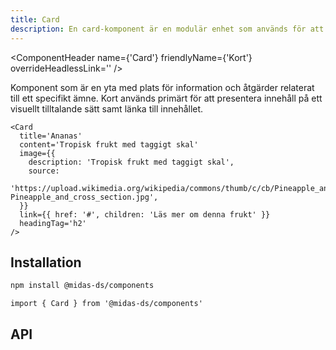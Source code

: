 ```yaml
---
title: Card
description: En card-komponent är en modulär enhet som används för att presentera innehåll på ett strukturerat och visuellt tilltalande sätt.
---
```



<ComponentHeader
  name={'Card'}
  friendlyName={'Kort'}
  overrideHeadlessLink=''
/>

Komponent som är en yta med plats för information och åtgärder relaterat till ett specifikt ämne. Kort används primärt för att presentera innehåll på ett visuellt tilltalande sätt samt länka till innehållet.

```tsx
<Card
  title='Ananas'
  content='Tropisk frukt med taggigt skal'
  image={{
    description: 'Tropisk frukt med taggigt skal',
    source:
      'https://upload.wikimedia.org/wikipedia/commons/thumb/c/cb/Pineapple_and_cross_section.jpg/640px-Pineapple_and_cross_section.jpg',
  }}
  link={{ href: '#', children: 'Läs mer om denna frukt' }}
  headingTag='h2'
/>
```

<BasicExample />

## Installation

```bash npm2yarn
npm install @midas-ds/components
```

```tsx
import { Card } from '@midas-ds/components'
```

## API

<PropTable name='Card' />
